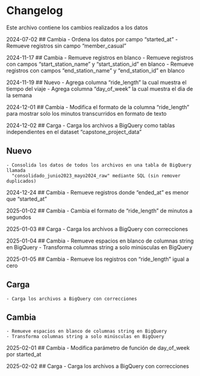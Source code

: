 # Changelog
Este archivo contiene los cambios realizados a los datos

2024-07-02
## Cambia
    - Ordena los datos por campo "started_at"
    - Remueve registros sin campo "member_casual"

2024-11-17
## Cambia
    - Remueve registros en blanco
    - Remueve registros con campos "start_station_name" y "start_station_id" en blanco
    - Remueve registros con campos "end_station_name" y "end_station_id" en blanco

2024-11-19
## Nuevo
    - Agrega columna "ride_length" la cual muestra el tiempo del viaje
    - Agrega columna "day_of_week" la cual muestra el dia de la semana

2024-12-01
## Cambia
    - Modifica el formato de la columna "ride_length" para mostrar solo 
      los minutos transcurridos en formato de texto

2024-12-02
## Carga
    - Carga los archivos a BigQuery como tablas independientes en el dataset 
      "capstone_project_data"

## Nuevo
    - Consolida los datos de todos los archivos en una tabla de BigQuery llamada 
      "consolidado_junio2023_mayo2024_raw" mediante SQL (sin remover duplicados)

2024-12-24
## Cambia
    - Remueve registros donde "ended_at" es menor que "started_at"

2025-01-02
## Cambia
    - Cambia el formato de "ride_length" de minutos a segundos

2025-01-03
## Carga
    - Carga los archivos a BigQuery con correcciones

2025-01-04
## Cambia
    - Remueve espacios en blanco de columnas string en BigQuery
    - Transforma columnas string a solo minúsculas en BigQuery

2025-01-05
## Cambia
    - Remueve los registros con "ride_length" igual a cero

## Carga
    - Carga los archivos a BigQuery con correcciones

## Cambia
    - Remueve espacios en blanco de columnas string en BigQuery
    - Transforma columnas string a solo minúsculas en BigQuery

2025-02-01
## Cambia
    - Modifica parámetro de función de day_of_week por started_at

2025-02-02
## Carga
    - Carga los archivos a BigQuery con correcciones